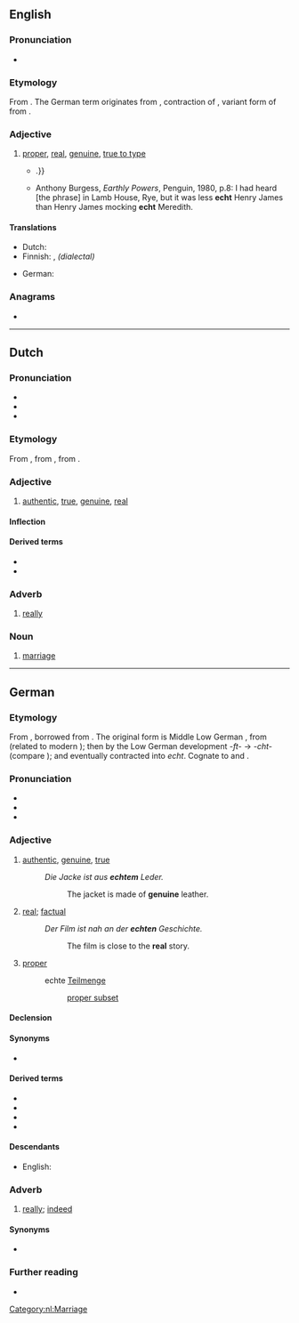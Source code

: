 {{also|-echt}}
==English==
{{was wotd|2011|December|2}}

===Pronunciation===
* {{IPA|/ɛkt/|lang=en}}

===Etymology===
From {{etyl|de|en}} {{m|de|echt||real}}. The German term originates from {{etyl|gml|en}} {{m|gml|echt||lawful, genuine}}, contraction of {{m|gml|ehacht}}, variant form of {{m|gml|ehaft||lawful, pertaining to the law}} from {{m|gml|e|ê(e)|law, marriage}}.

===Adjective===
{{en-adj}}

# [[proper]], [[real]], [[genuine]], [[true to type]]
#* {{quote-journal|2009|January 18|Ross Douthat|When Buckley Met Reagan|New York Times|url=http://www.nytimes.com/2009/01/18/books/review/Douthat-t.html|passage=An '''echt''' Burkean with a snob’s disdain for the contemporary Republican Party, Hart hinted at a road not taken{{...|, in which a Buckley-led conservative intelligentsia might have labored to infiltrate and convert the liberal-leaning Eastern Establishment, rather than making common cause with Sunbelt populists, Reagan Democrats and other faintly embarrassing constituencies}}.}}
#* Anthony Burgess, ''Earthly Powers'', Penguin, 1980, p.8: I had heard [the phrase] in Lamb House, Rye, but it was less '''echt''' Henry James than Henry James mocking '''echt''' Meredith.

====Translations====
{{trans-top|genuine}}
* Dutch: {{t+|nl|echt}}
* Finnish: {{t+|fi|aito}}, ''(dialectal)'' {{t+|fi|ehta}}
{{trans-mid}}
* German: {{t+|de|echt}}
{{trans-bottom}}

===Anagrams===
* {{anagrams|en|Chet|Tech.|chet|etch|hect-|tech}}

----

==Dutch==

===Pronunciation===
* {{rhymes|ɛxt|lang=nl}}
* {{IPA|/ɛxt/|lang=nl}}
* {{audio|Nl-echt.ogg|audio|lang=nl}}

===Etymology===
From {{inh|nl|dum|echt}}, from {{inh|nl|odt|*ēhaft}}, from {{inh|nl|gem-pro|*aiwahaftaz}}.

===Adjective===
{{nl-adj}}

# [[authentic]], [[true]], [[genuine]], [[real]]
#: {{syn|nl|waar}}
#: {{ant|nl|onecht|nep|vals}}

====Inflection====
{{nl-decl-adj}}

====Derived terms====
* {{l|nl|onecht}}
* {{l|nl|in het echt}}

===Adverb===
{{nl-adv}}

# [[really]]

===Noun===
{{nl-noun|m|-|-}}

# [[marriage]]
#: {{ux|nl|In de echt verbinden|t=to bind in matrimony}}

[[Category:nl:Marriage]]

----

==German==

===Etymology===
From {{etyl|gmh|de}} {{m|gmh|echt}}, borrowed from {{etyl|gml|de}} {{m|gml|echt||lawful, genuine}}. The original form is Middle Low German {{m|gml|ēhaft||lawful}}, from {{m|gml|ē||law}} (related to modern {{m|de|Ehe}}); then {{m|gml|ēhacht}} by the Low German development ''-ft-'' → ''-cht-'' (compare {{m|de|Nichte}}); and eventually contracted into ''echt''. Cognate to {{cog|goh|ēhaft||honourable}} and {{cog|nl|echt}}.

===Pronunciation===
* {{IPA|/ɛçt/|lang=de}}
* {{audio|De-at-echt.ogg|audio (Austria)|lang=de}}
* {{rhymes|ɛçt|lang=de}}

===Adjective===
{{de-adj|er|echtesten}}

# [[authentic]], [[genuine]], [[true]]
#: ''Die Jacke ist aus '''echtem''' Leder.''
#:: The jacket is made of '''genuine''' leather.
# {{lb|de|chiefly|colloquial}} [[real]]; [[factual]]
#: ''Der Film ist nah an der '''echten''' Geschichte.''
#:: The film is close to the '''real''' story.
# {{lb|de|maths}} [[proper]]
#: echte [[Teilmenge]]
#:: [[proper subset]]

====Declension====
{{de-decl-adj|echt|echter|echtest}}

====Synonyms====
* {{sense|real}} {{l|de|wirklich}}

====Derived terms====
* {{l|de|echtgolden}}
* {{l|de|Echtheit}}
* {{l|de|echtsilbern}}
* {{l|de|in echt}}

====Descendants====
* English: {{l|en|echt}}

===Adverb===
{{de-adv}}

# {{lb|de|chiefly|colloquial}} [[really]]; [[indeed]]

====Synonyms====
* {{l|de|wirklich}}

===Further reading===
* {{R:Duden}}